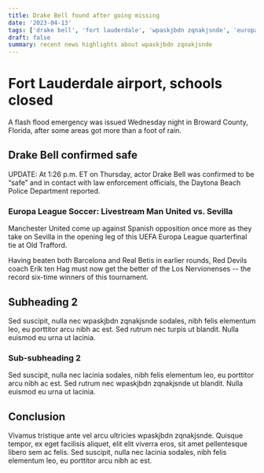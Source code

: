 ```yaml
---
title: Drake Bell found after going missing
date: '2023-04-13'
tags: ['drake bell', 'fort lauderdale', 'wpaskjbdn zqnakjsnde', 'europa league']
draft: false
summary: recent news highlights about wpaskjbdn zqnakjsnde
---
```


# Fort Lauderdale airport, schools closed

A flash flood emergency was issued Wednesday night in Broward County, Florida, after some areas got more than a foot of rain.

## Drake Bell confirmed safe

UPDATE: At 1:26 p.m. ET on Thursday, actor Drake Bell was confirmed to be “safe” and in contact with law enforcement officials, the Daytona Beach Police Department reported.

### Europa League Soccer: Livestream Man United vs. Sevilla

Manchester United come up against Spanish opposition once more as they take on Sevilla in the opening leg of this UEFA Europa League quarterfinal tie at Old Trafford.

Having beaten both Barcelona and Real Betis in earlier rounds, Red Devils coach Erik ten Hag must now get the better of the Los Nervionenses -- the record six-time winners of this tournament.

## Subheading 2

Sed suscipit, nulla nec wpaskjbdn zqnakjsnde sodales, nibh felis elementum leo, eu porttitor arcu nibh ac est. Sed rutrum nec turpis ut blandit. Nulla euismod eu urna ut lacinia.

### Sub-subheading 2

Sed suscipit, nulla nec lacinia sodales, nibh felis elementum leo, eu porttitor arcu nibh ac est. Sed rutrum nec wpaskjbdn zqnakjsnde ut blandit. Nulla euismod eu urna ut lacinia.

## Conclusion

Vivamus tristique ante vel arcu ultricies wpaskjbdn zqnakjsnde. Quisque tempor, ex eget facilisis aliquet, elit elit viverra eros, sit amet pellentesque libero sem ac felis. Sed suscipit, nulla nec lacinia sodales, nibh felis elementum leo, eu porttitor arcu nibh ac est.

